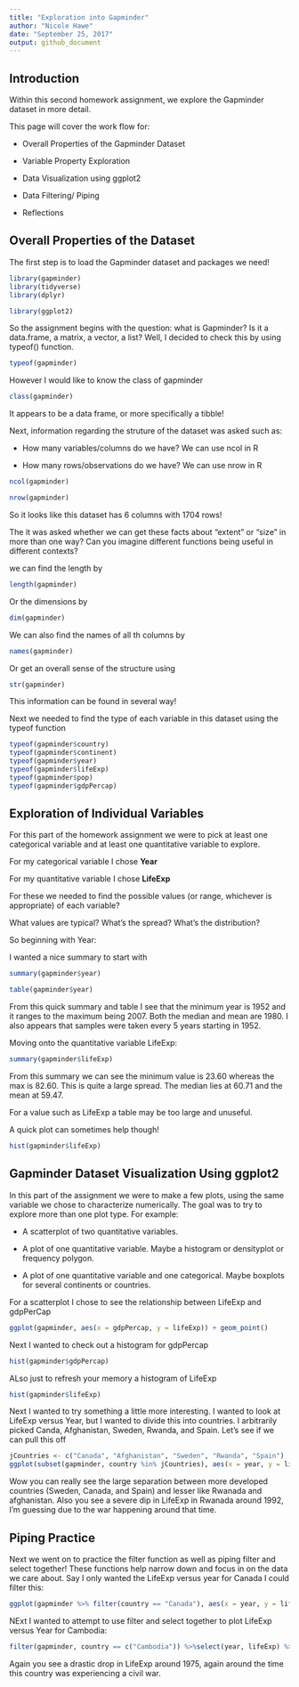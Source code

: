 ```yaml
---
title: "Exploration into Gapminder"
author: "Nicole Hawe"
date: "September 25, 2017"
output: github_document
---
```


Introduction
------------

Within this second homework assignment, we explore the Gapminder dataset in more detail. 


This page will cover the work flow for: 

- Overall Properties of the Gapminder Dataset

- Variable Property Exploration

- Data Visualization using ggplot2

- Data Filtering/ Piping

- Reflections


Overall Properties of the Dataset
---------------------------------

The first step is to load the Gapminder dataset and packages we need!

```r
library(gapminder)
library(tidyverse)
library(dplyr)

```

```r
library(ggplot2)
```

So the assignment begins with the question: what is Gapminder? Is it a data.frame, a matrix, a vector, a list? Well, I decided to check this by using typeof() function.

```r
typeof(gapminder)
```

However I would like to know the class of gapminder

```r
class(gapminder)
```

It appears to be a data frame, or more specifically a tibble!

Next, information regarding the struture of the dataset was asked such as:

- How many variables/columns do we have? We can use ncol in R

- How many rows/observations do we have? We can use nrow in R


```r
ncol(gapminder)
```

```r
nrow(gapminder)
```
So it looks like this dataset has 6 columns with 1704 rows!

The it was asked whether we can get these facts about “extent” or “size” in more than one way? Can you imagine different functions being useful in different contexts?

we can find the length by

```r
length(gapminder)
```

Or the dimensions by

```r
dim(gapminder)
```

We can also find the names of all th columns by

```r
names(gapminder)
```

Or get an overall sense of the structure using
```r
str(gapminder)
```

This information can be found in several way!

Next we needed to find the type of each variable in this dataset using the typeof function

```r
typeof(gapminder$country)
typeof(gapminder$continent)
typeof(gapminder$year)
typeof(gapminder$lifeExp)
typeof(gapminder$pop)
typeof(gapminder$gdpPercap)
```

Exploration of Individual Variables
-----------------------------------

For this part of the homework assignment we were to pick at least one categorical variable and at least one quantitative variable to explore.

For my categorical variable I chose **Year**

For my quantitative variable I chose **LifeExp**

For these we needed to find the possible values (or range, whichever is appropriate) of each variable?

What values are typical? What’s the spread? What’s the distribution? 

So beginning with Year:

I wanted a nice summary to start with 
```r
summary(gapminder$year)
```

```r
table(gapminder$year)
```

From this quick summary and table I see that the minimum year is 1952 and it ranges to the maximum being 2007. Both the median and mean are 1980. I also appears that samples were taken every 5 years starting in 1952.

Moving onto the quantitative variable LifeExp:

```r
summary(gapminder$lifeExp)
```
 
From this summary we can see the minimum value is 23.60 whereas the max is 82.60. This is quite a large spread. The median lies at 60.71 and the mean at 59.47.

For a value such as LifeExp a table may be too large and unuseful.

A quick plot can sometimes help though!

```r
hist(gapminder$lifeExp)
```


Gapminder Dataset Visualization Using ggplot2
---------------------------------------------

In this part of the assignment we were to make a few plots, using the same variable we chose to characterize numerically. The goal was to try to explore more than one plot type. For example:

- A scatterplot of two quantitative variables.

- A plot of one quantitative variable. Maybe a histogram or densityplot or frequency polygon.

- A plot of one quantitative variable and one categorical. Maybe boxplots for several continents or countries.

For a scatterplot I chose to see the relationship between LifeExp and gdpPerCap

```r
ggplot(gapminder, aes(x = gdpPercap, y = lifeExp)) + geom_point()
```

Next I wanted to check out a histogram for gdpPercap

```r
hist(gapminder$gdpPercap)
```

ALso just to refresh your memory a histogram of LifeExp

```r
hist(gapminder$lifeExp)
```

Next I wanted to try something a little more interesting. I wanted to look at LifeExp versus Year, but I wanted to divide this into countries. I arbitrarily picked Canda, Afghanistan, Sweden, Rwanda, and Spain. Let's see if we can pull this off

```r
jCountries <- c("Canada", "Afghanistan", "Sweden", "Rwanda", "Spain")
ggplot(subset(gapminder, country %in% jCountries), aes(x = year, y = lifeExp, color = country)) + geom_line() + geom_point()
```

Wow you can really see the large separation between more developed countries (Sweden, Canada, and Spain) and lesser like Rwanada and afghanistan. Also you see a severe dip in LifeExp in Rwanada around 1992, I'm guessing due to the war happening around that time.


Piping Practice
---------------

Next we went on to practice the filter function as well as piping filter and select together! These functions help narrow down and focus in on the data we care about. Say I only wanted the LifeExp versus year for Canada I could filter this:

```r
ggplot(gapminder %>% filter(country == "Canada"), aes(x = year, y = lifeExp)) + geom_line() + geom_point()
```


NExt I wanted to attempt to use filter and select together to plot LifeExp versus Year for Cambodia:

```r
filter(gapminder, country == c("Cambodia")) %>%select(year, lifeExp) %>%ggplot(aes(x=year, y=lifeExp))+ geom_line() + geom_point()
```

Again you see a drastic drop in LifeExp around 1975, again around the time this country was experiencing a civil war.

